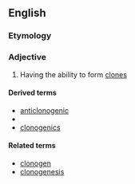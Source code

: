 ==English==

===Etymology===
{{confix|en|clono|genic}}

===Adjective===
{{en-adj}}

# Having the ability to form [[clone]]s

====Derived terms====
* [[anticlonogenic]]
* {{l|en|clonogenicity}}
* [[clonogenics]]

====Related terms====
* [[clonogen]]
* [[clonogenesis]]